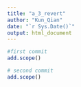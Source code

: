 ```yaml
---
title: "a_3_revert"
author: "Kun_Qian"
date: "`r Sys.Date()`"
output: html_document
---
```

```r
#first commit
add.scope()

# second commit
add.scope()
```



